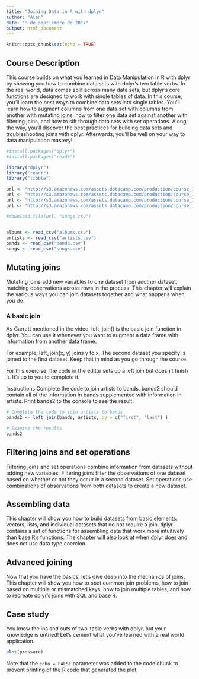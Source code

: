 ```yaml
---
title: "Joining Data in R with dplyr"
author: "Alan"
date: "8 de septiembre de 2017"
output: html_document
---
```


```r
knitr::opts_chunk$set(echo = TRUE)
```


## Course Description
This course builds on what you learned in Data Manipulation in R with dplyr by showing you how to combine data sets with dplyr's two table verbs. In the real world, data comes split across many data sets, but dplyr's core functions are designed to work with single tables of data. In this course, you'll learn the best ways to combine data sets into single tables. You'll learn how to augment columns from one data set with columns from another with mutating joins, how to filter one data set against another with filtering joins, and how to sift through data sets with set operations. Along the way, you'll discover the best practices for building data sets and troubleshooting joins with dplyr. Afterwards, you’ll be well on your way to data manipulation mastery!

```r

#install.packages("dplyr")
#install.packages("readr")

library("dplyr")
library("readr")
library("tibble")

url <- "http://s3.amazonaws.com/assets.datacamp.com/production/course_1074/datasets/albums.csv"  
url <- "http://s3.amazonaws.com/assets.datacamp.com/production/course_1074/datasets/artists.csv"
url <- "http://s3.amazonaws.com/assets.datacamp.com/production/course_1074/datasets/bands.csv"
url <- "http://s3.amazonaws.com/assets.datacamp.com/production/course_1074/datasets/songs.csv"

#download.file(url, "songs.csv")


albums <- read_csv("albums.csv")
artists <- read_csv("artists.csv")
bands <- read_csv("bands.csv")
songs <- read_csv("songs.csv")

```


## Mutating joins
Mutating joins add new variables to one dataset from another dataset, matching observations across rows in the process. This chapter will explain the various ways you can join datasets together and what happens when you do.

### A basic join

As Garrett mentioned in the video, left_join() is the basic join function in dplyr. You can use it whenever you want to augment a data frame with information from another data frame.

For example, left_join(x, y) joins y to x. The second dataset you specify is joined to the first dataset. Keep that in mind as you go through the course.

For this exercise, the code in the editor sets up a left join but doesn't finish it. It's up to you to complete it.

Instructions
Complete the code to join artists to bands. bands2 should contain all of the information in bands supplemented with information in artists.
Print bands2 to the console to see the result.

```r
# Complete the code to join artists to bands
bands2 <- left_join(bands, artists, by = c("first", "last") )

# Examine the results
bands2


```




## Filtering joins and set operations
Filtering joins and set operations combine information from datasets without adding new variables. Filtering joins filter the observations of one dataset based on whether or not they occur in a second dataset. Set operations use combinations of observations from both datasets to create a new dataset.


## Assembling data
This chapter will show you how to build datasets from basic elements: vectors, lists, and individual datasets that do not require a join. dplyr contains a set of functions for assembling data that work more intuitively than base R's functions. The chapter will also look at when dplyr does and does not use data type coercion.



## Advanced joining
Now that you have the basics, let's dive deep into the mechanics of joins. This chapter will show you how to spot common join problems, how to join based on multiple or mismatched keys, how to join multiple tables, and how to recreate dplyr's joins with SQL and base R.


## Case study
You know the ins and outs of two-table verbs with dplyr, but your knowledge is untried! Let's cement what you've learned with a real world application.




```r
plot(pressure)
```

Note that the `echo = FALSE` parameter was added to the code chunk to prevent printing of the R code that generated the plot.
